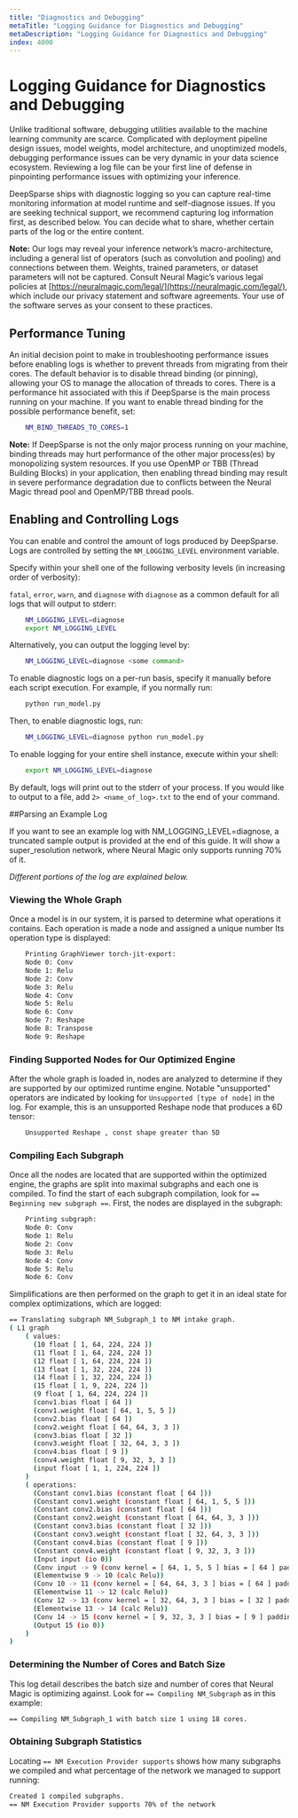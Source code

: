 ```yaml
---
title: "Diagnostics and Debugging"
metaTitle: "Logging Guidance for Diagnostics and Debugging"
metaDescription: "Logging Guidance for Diagnostics and Debugging"
index: 4000
---
```


# Logging Guidance for Diagnostics and Debugging

Unlike traditional software, debugging utilities available to the machine learning community are scarce. Complicated with deployment pipeline design issues, model weights, model architecture, and unoptimized models, debugging performance issues can be very dynamic in your data science ecosystem. Reviewing a log file can be your first line of defense in pinpointing performance issues with optimizing your inference.

DeepSparse ships with diagnostic logging so you can capture real-time monitoring information at model runtime and self-diagnose issues. If you are seeking technical support, we recommend capturing log information first, as described below. You can decide what to share, whether certain parts of the log or the entire content.

**Note:** Our logs may reveal your inference network’s macro-architecture, including a general list of operators (such as convolution and pooling) and connections between them. Weights, trained parameters, or dataset parameters will not be captured. Consult Neural Magic’s various legal policies at [https://neuralmagic.com/legal/](https://neuralmagic.com/legal/), which include our privacy statement and software agreements. Your use of the software serves as your consent to these practices.

## Performance Tuning

An initial decision point to make in troubleshooting performance issues before enabling logs is whether to prevent threads from migrating from their cores. The default behavior is to disable thread binding (or pinning), allowing your OS to manage the allocation of threads to cores. There is a performance hit associated with this if DeepSparse is the main process running on your machine. If you want to enable thread binding for the possible performance benefit, set:

```bash
    NM_BIND_THREADS_TO_CORES=1
```

**Note:** If DeepSparse is not the only major process running on your machine, binding threads may hurt performance of the other major process(es) by monopolizing system resources. If you use OpenMP or TBB (Thread Building Blocks) in your application, then enabling thread binding may result in severe performance degradation due to conflicts between the Neural Magic thread pool and OpenMP/TBB thread pools.

## Enabling and Controlling Logs

You can enable and control the amount of logs produced by DeepSparse. Logs are controlled by setting the `NM_LOGGING_LEVEL` environment variable.

Specify within your shell one of the following verbosity levels (in increasing order of verbosity):

`fatal`, `error`, `warn`, and `diagnose` with `diagnose` as a common default for all logs that will output to stderr:

```bash
    NM_LOGGING_LEVEL=diagnose
    export NM_LOGGING_LEVEL
```

Alternatively, you can output the logging level by:

```bash
    NM_LOGGING_LEVEL=diagnose <some command>
```

To enable diagnostic logs on a per-run basis, specify it manually before each script execution. For example, if you normally run:

```bash
    python run_model.py
```

Then, to enable diagnostic logs, run:

```bash
    NM_LOGGING_LEVEL=diagnose python run_model.py
```

To enable logging for your entire shell instance, execute within your shell:

```bash
    export NM_LOGGING_LEVEL=diagnose
```

By default, logs will print out to the stderr of your process. If you would like to output to a file, add `2> <name_of_log>.txt` to the end of your command.

##Parsing an Example Log

If you want to see an example log with NM_LOGGING_LEVEL=diagnose, a truncated sample output is provided at the end of this guide. It will show a super_resolution network, where Neural Magic only supports running 70% of it.

*Different portions of the log are explained below.*

### Viewing the Whole Graph

Once a model is in our system, it is parsed to determine what operations it contains. Each operation is made a node and assigned a unique number Its operation type is displayed:

```bash
    Printing GraphViewer torch-jit-export:
    Node 0: Conv
    Node 1: Relu
    Node 2: Conv
    Node 3: Relu
    Node 4: Conv
    Node 5: Relu
    Node 6: Conv
    Node 7: Reshape
    Node 8: Transpose
    Node 9: Reshape
```

### Finding Supported Nodes for Our Optimized Engine

After the whole graph is loaded in, nodes are analyzed to determine if they are supported by our optimized runtime engine. Notable "unsupported" operators are indicated by looking for `Unsupported [type of node]` in the log. For example, this is an unsupported Reshape node that produces a 6D tensor:

```bash
    Unsupported Reshape , const shape greater than 5D
```

### Compiling Each Subgraph
Once all the nodes are located that are supported within the optimized engine, the graphs are split into maximal subgraphs and each one is compiled. ​To find the start of each subgraph compilation, look for `== Beginning new subgraph ==`. First, the nodes are displayed in the subgraph: ​

```bash
    Printing subgraph:
    Node 0: Conv
    Node 1: Relu
    Node 2: Conv
    Node 3: Relu
    Node 4: Conv
    Node 5: Relu
    Node 6: Conv
```

Simplifications are then performed on the graph to get it in an ideal state for complex optimizations, which are logged:

```bash
== Translating subgraph NM_Subgraph_1 to NM intake graph.
( L1 graph
    ( values:
      (10 float [ 1, 64, 224, 224 ])
      (11 float [ 1, 64, 224, 224 ])
      (12 float [ 1, 64, 224, 224 ])
      (13 float [ 1, 32, 224, 224 ])
      (14 float [ 1, 32, 224, 224 ])
      (15 float [ 1, 9, 224, 224 ])
      (9 float [ 1, 64, 224, 224 ])
      (conv1.bias float [ 64 ])
      (conv1.weight float [ 64, 1, 5, 5 ])
      (conv2.bias float [ 64 ])
      (conv2.weight float [ 64, 64, 3, 3 ])
      (conv3.bias float [ 32 ])
      (conv3.weight float [ 32, 64, 3, 3 ])
      (conv4.bias float [ 9 ])
      (conv4.weight float [ 9, 32, 3, 3 ])
      (input float [ 1, 1, 224, 224 ])
    )
    ( operations:
      (Constant conv1.bias (constant float [ 64 ]))
      (Constant conv1.weight (constant float [ 64, 1, 5, 5 ]))
      (Constant conv2.bias (constant float [ 64 ]))
      (Constant conv2.weight (constant float [ 64, 64, 3, 3 ]))
      (Constant conv3.bias (constant float [ 32 ]))
      (Constant conv3.weight (constant float [ 32, 64, 3, 3 ]))
      (Constant conv4.bias (constant float [ 9 ]))
      (Constant conv4.weight (constant float [ 9, 32, 3, 3 ]))
      (Input input (io 0))
      (Conv input -> 9 (conv kernel = [ 64, 1, 5, 5 ] bias = [ 64 ] padding = {{2, 2}, {2, 2}} strides = {1, 1}))
      (Elementwise 9 -> 10 (calc Relu))
      (Conv 10 -> 11 (conv kernel = [ 64, 64, 3, 3 ] bias = [ 64 ] padding = {{1, 1}, {1, 1}} strides = {1, 1}))
      (Elementwise 11 -> 12 (calc Relu))
      (Conv 12 -> 13 (conv kernel = [ 32, 64, 3, 3 ] bias = [ 32 ] padding = {{1, 1}, {1, 1}} strides = {1, 1}))
      (Elementwise 13 -> 14 (calc Relu))
      (Conv 14 -> 15 (conv kernel = [ 9, 32, 3, 3 ] bias = [ 9 ] padding = {{1, 1}, {1, 1}} strides = {1, 1}))
      (Output 15 (io 0))
    )
)
```

### Determining the Number of Cores and Batch Size

This log detail describes the batch size and number of cores that Neural Magic is optimizing against. Look for `== Compiling NM_Subgraph` as in this example:

```bash
== Compiling NM_Subgraph_1 with batch size 1 using 18 cores.
```

### Obtaining Subgraph Statistics

Locating `== NM Execution Provider supports` shows how many subgraphs we compiled and what percentage of the network we managed to support running:

```bash
Created 1 compiled subgraphs.
== NM Execution Provider supports 70% of the network
```
